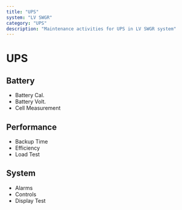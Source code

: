 ```yaml
---
title: "UPS"
system: "LV SWGR"
category: "UPS"
description: "Maintenance activities for UPS in LV SWGR system"
---
```


# UPS


## Battery

- Battery Cal.
- Battery Volt.
- Cell Measurement


## Performance

- Backup Time
- Efficiency
- Load Test


## System

- Alarms
- Controls
- Display Test


